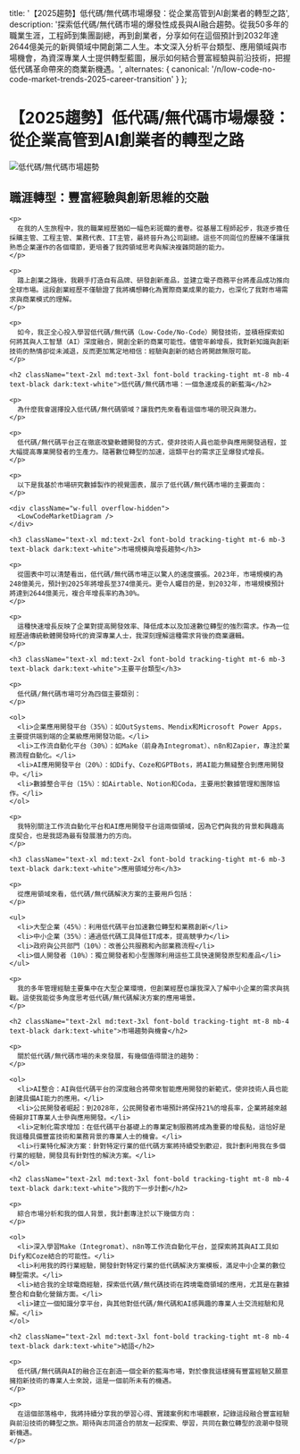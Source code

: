 
  title: '【2025趨勢】低代碼/無代碼市場爆發：從企業高管到AI創業者的轉型之路',
  description: '探索低代碼/無代碼市場的爆發性成長與AI融合趨勢。從我50多年的職業生涯，工程師到集團副總，再到創業者，分享如何在這個預計到2032年達2644億美元的新興領域中開創第二人生。本文深入分析平台類型、應用領域與市場機會，為資深專業人士提供轉型藍圖，展示如何結合豐富經驗與前沿技術，把握低代碼革命帶來的商業新機遇。',
  alternates: {
    canonical: '/n/low-code-no-code-market-trends-2025-career-transition'
  }
};

<div className="max-w-full">
  <div className="mb-8">
    <h1 className="text-3xl md:text-4xl font-bold tracking-tight mb-4 text-black dark:text-white">
      【2025趨勢】低代碼/無代碼市場爆發：從企業高管到AI創業者的轉型之路
    </h1>
    <div className="w-full border border-gray-200 rounded-md p-4 bg-white">
      <Image 
        src={lowcodenocodemarkettrends} 
        alt="低代碼/無代碼市場趨勢" 
        className="w-full h-auto"
        priority
      />
    </div>
  </div>

  <div className="prose dark:prose-invert max-w-none">
    <h2 className="text-2xl md:text-3xl font-bold tracking-tight mt-8 mb-4 text-black dark:text-white">職涯轉型：豐富經驗與創新思維的交融</h2>

    <p>
      在我的人生旅程中，我的職業經歷猶如一幅色彩斑斕的畫卷。從基層工程師起步，我逐步擔任採購主管、工程主管、業務代表、IT主管，最終晉升為公司副總。這些不同崗位的歷練不僅讓我熟悉企業運作的各個環節，更培養了我跨領域思考與解決複雜問題的能力。
    </p>

    <p>
      踏上創業之路後，我親手打造自有品牌、研發創新產品，並建立電子商務平台將產品成功推向全球市場。這段創業經歷不僅驗證了我將構想轉化為實際商業成果的能力，也深化了我對市場需求與商業模式的理解。
    </p>

    <p>
      如今，我正全心投入學習低代碼/無代碼（Low-Code/No-Code）開發技術，並積極探索如何將其與人工智慧（AI）深度融合，開創全新的商業可能性。儘管年齡增長，我對新知識與創新技術的熱情卻從未減退，反而更加篤定地相信：經驗與創新的結合將開啟無限可能。
    </p>

    <h2 className="text-2xl md:text-3xl font-bold tracking-tight mt-8 mb-4 text-black dark:text-white">低代碼/無代碼市場：一個急速成長的新藍海</h2>

    <p>
      為什麼我會選擇投入低代碼/無代碼領域？讓我們先來看看這個市場的現況與潛力。
    </p>

    <p>
      低代碼/無代碼平台正在徹底改變軟體開發的方式，使非技術人員也能參與應用開發過程，並大幅提高專業開發者的生產力。隨著數位轉型的加速，這類平台的需求正呈爆發式增長。
    </p>

    <p>
      以下是我基於市場研究數據製作的視覺圖表，展示了低代碼/無代碼市場的主要面向：
    </p>

    <div className="w-full overflow-hidden">
      <LowCodeMarketDiagram />
    </div>

    <h3 className="text-xl md:text-2xl font-bold tracking-tight mt-6 mb-3 text-black dark:text-white">市場規模與增長趨勢</h3>

    <p>
      從圖表中可以清楚看出，低代碼/無代碼市場正以驚人的速度擴張。2023年，市場規模約為248億美元，預計到2025年將增長至374億美元。更令人矚目的是，到2032年，市場規模預計將達到2644億美元，複合年增長率約為30%。
    </p>

    <p>
      這種快速增長反映了企業對提高開發效率、降低成本以及加速數位轉型的強烈需求。作為一位經歷過傳統軟體開發時代的資深專業人士，我深刻理解這種需求背後的商業邏輯。
    </p>

    <h3 className="text-xl md:text-2xl font-bold tracking-tight mt-6 mb-3 text-black dark:text-white">主要平台類型</h3>

    <p>
      低代碼/無代碼市場可分為四個主要類別：
    </p>

    <ol>
      <li>企業應用開發平台（35%）：如OutSystems、Mendix和Microsoft Power Apps，主要提供端到端的企業級應用開發功能。</li>
      <li>工作流自動化平台（30%）：如Make（前身為Integromat）、n8n和Zapier，專注於業務流程自動化。</li>
      <li>AI應用開發平台（20%）：如Dify、Coze和GPTBots，將AI能力無縫整合到應用開發中。</li>
      <li>數據整合平台（15%）：如Airtable、Notion和Coda，主要用於數據管理和團隊協作。</li>
    </ol>

    <p>
      我特別關注工作流自動化平台和AI應用開發平台這兩個領域，因為它們與我的背景和興趣高度契合，也是我認為最有發展潛力的方向。
    </p>

    <h3 className="text-xl md:text-2xl font-bold tracking-tight mt-6 mb-3 text-black dark:text-white">應用領域分布</h3>

    <p>
      從應用領域來看，低代碼/無代碼解決方案的主要用戶包括：
    </p>

    <ul>
      <li>大型企業（45%）：利用低代碼平台加速數位轉型和業務創新</li>
      <li>中小企業（35%）：通過低代碼工具降低IT成本，提高競爭力</li>
      <li>政府與公共部門（10%）：改善公共服務和內部業務流程</li>
      <li>個人開發者（10%）：獨立開發者和小型團隊利用這些工具快速開發原型和產品</li>
    </ul>

    <p>
      我的多年管理經驗主要集中在大型企業環境，但創業經歷也讓我深入了解中小企業的需求與挑戰。這使我能從多角度思考低代碼/無代碼解決方案的應用場景。
    </p>

    <h2 className="text-2xl md:text-3xl font-bold tracking-tight mt-8 mb-4 text-black dark:text-white">市場趨勢與機會</h2>

    <p>
      關於低代碼/無代碼市場的未來發展，有幾個值得關注的趨勢：
    </p>

    <ol>
      <li>AI整合：AI與低代碼平台的深度融合將帶來智能應用開發的新範式，使非技術人員也能創建具備AI能力的應用。</li>
      <li>公民開發者崛起：到2028年，公民開發者市場預計將保持21%的增長率，企業將越來越倚賴非IT專業人士參與應用開發。</li>
      <li>定制化需求增加：在低代碼平台基礎上的專業定制服務將成為重要的增長點，這恰好是我這種具備豐富技術和業務背景的專業人士的機會。</li>
      <li>行業特化解決方案：針對特定行業的低代碼方案將持續受到歡迎，我計劃利用我在多個行業的經驗，開發具有針對性的解決方案。</li>
    </ol>

    <h2 className="text-2xl md:text-3xl font-bold tracking-tight mt-8 mb-4 text-black dark:text-white">我的下一步計劃</h2>

    <p>
      綜合市場分析和我的個人背景，我計劃專注於以下幾個方向：
    </p>

    <ol>
      <li>深入學習Make（Integromat）、n8n等工作流自動化平台，並探索將其與AI工具如Dify和Coze結合的可能性。</li>
      <li>利用我的跨行業經驗，開發針對特定行業的低代碼解決方案模板，滿足中小企業的數位轉型需求。</li>
      <li>結合我的全球電商經驗，探索低代碼/無代碼技術在跨境電商領域的應用，尤其是在數據整合和自動化營銷方面。</li>
      <li>建立一個知識分享平台，與其他對低代碼/無代碼和AI感興趣的專業人士交流經驗和見解。</li>
    </ol>

    <h2 className="text-2xl md:text-3xl font-bold tracking-tight mt-8 mb-4 text-black dark:text-white">結語</h2>

    <p>
      低代碼/無代碼與AI的融合正在創造一個全新的藍海市場，對於像我這樣擁有豐富經驗又願意擁抱新技術的專業人士來說，這是一個前所未有的機遇。
    </p>

    <p>
      在這個部落格中，我將持續分享我的學習心得、實踐案例和市場觀察，記錄這段融合豐富經驗與前沿技術的轉型之旅。期待與志同道合的朋友一起探索、學習，共同在數位轉型的浪潮中發現新機遇。
    </p>
  </div>
</div>
